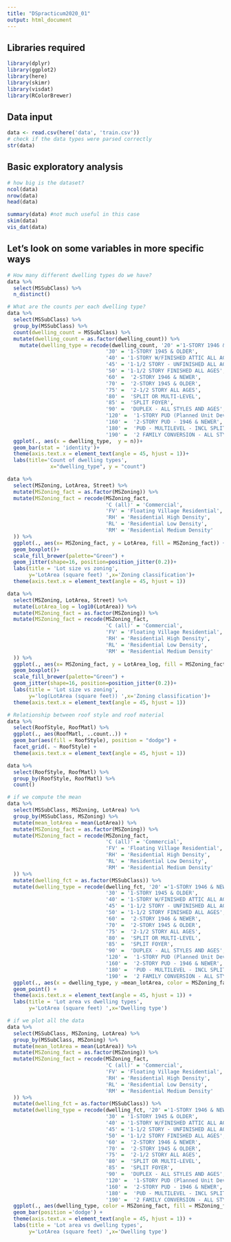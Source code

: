 ```yaml
---
title: "DSpracticum2020_01"
output: html_document
---
```


## Libraries required
```r
library(dplyr)
library(ggplot2)
library(here)
library(skimr)
library(visdat)
library(RColorBrewer)
```

## Data input
```r
data <- read.csv(here('data', 'train.csv'))
# check if the data types were parsed correctly
str(data)
```

## Basic exploratory analysis
```r
# how big is the dataset?
ncol(data)
nrow(data)
head(data)

summary(data) #not much useful in this case
skim(data)
vis_dat(data)
```

## Let's look on some variables in more specific ways
  
```r
# How many different dwelling types do we have?
data %>%
  select(MSSubClass) %>%
  n_distinct()
```

```r
# What are the counts per each dwelling type?
data %>%
  select(MSSubClass) %>%
  group_by(MSSubClass) %>%
  count(dwelling_count = MSSubClass) %>%
  mutate(dwelling_count = as.factor(dwelling_count)) %>%
    mutate(dwelling_type = recode(dwelling_count, '20' ='1-STORY 1946 & NEWER ALL STYLES',
                                '30' = '1-STORY 1945 & OLDER',
                                '40' = '1-STORY W/FINISHED ATTIC ALL AGES',
                                '45' = '1-1/2 STORY - UNFINISHED ALL AGES',
                                '50' = '1-1/2 STORY FINISHED ALL AGES',
                                '60' =  '2-STORY 1946 & NEWER',
                                '70' =  '2-STORY 1945 & OLDER',
                                '75' =  '2-1/2 STORY ALL AGES',
                                '80' =  'SPLIT OR MULTI-LEVEL',
                                '85' =  'SPLIT FOYER',
                                '90' =  'DUPLEX - ALL STYLES AND AGES',
                                '120' =  '1-STORY PUD (Planned Unit Development) - 1946 & NEWER',
                                '160' =  '2-STORY PUD - 1946 & NEWER',
                                '180' =  'PUD - MULTILEVEL - INCL SPLIT LEV/FOYER',
                                '190' =  '2 FAMILY CONVERSION - ALL STYLES AND AGES' )) %>%
  ggplot(., aes(x = dwelling_type,  y = n))+
  geom_bar(stat = 'identity')+
  theme(axis.text.x = element_text(angle = 45, hjust = 1))+
  labs(title='Count of dwelling types',
              x="dwelling_type", y = "count")
```

```r
data %>%
  select(MSZoning, LotArea, Street) %>%
  mutate(MSZoning_fact = as.factor(MSZoning)) %>%
  mutate(MSZoning_fact = recode(MSZoning_fact, 
                                'C (all)' = 'Commercial',
                                'FV' = 'Floating Village Residential',
                                'RH' = 'Residential High Density',
                                'RL' = 'Residential Low Density',
                                'RM' = 'Residential Medium Density'
  )) %>%
  ggplot(., aes(x= MSZoning_fact, y = LotArea, fill = MSZoning_fact)) + 
  geom_boxplot()+
  scale_fill_brewer(palette="Green") + 
  geom_jitter(shape=16, position=position_jitter(0.2))+
  labs(title = 'Lot size vs zoning',
       y='LotArea (square feet) ',x='Zoning classification')+
  theme(axis.text.x = element_text(angle = 45, hjust = 1))

data %>%
  select(MSZoning, LotArea, Street) %>%
  mutate(LotArea_log = log10(LotArea)) %>%
  mutate(MSZoning_fact = as.factor(MSZoning)) %>%
  mutate(MSZoning_fact = recode(MSZoning_fact, 
                                'C (all)' = 'Commercial',
                                'FV' = 'Floating Village Residential',
                                'RH' = 'Residential High Density',
                                'RL' = 'Residential Low Density',
                                'RM' = 'Residential Medium Density'
  )) %>%
  ggplot(., aes(x= MSZoning_fact, y = LotArea_log, fill = MSZoning_fact)) + 
  geom_boxplot()+
  scale_fill_brewer(palette="Green") + 
  geom_jitter(shape=16, position=position_jitter(0.2))+
  labs(title = 'Lot size vs zoning',
       y='log(LotArea (square feet)) ',x='Zoning classification')+
  theme(axis.text.x = element_text(angle = 45, hjust = 1))
```

```r
# Relationship between roof style and roof material
data %>%
  select(RoofStyle, RoofMatl) %>%
  ggplot(., aes(RoofMatl, ..count..)) + 
  geom_bar(aes(fill = RoofStyle), position = "dodge") +
  facet_grid(. ~ RoofStyle) + 
  theme(axis.text.x = element_text(angle = 45, hjust = 1))

data %>%
  select(RoofStyle, RoofMatl) %>%
  group_by(RoofStyle, RoofMatl) %>%
  count() 
```

```r
# if we compute the mean
data %>%
  select(MSSubClass, MSZoning, LotArea) %>%
  group_by(MSSubClass, MSZoning) %>%
  mutate(mean_lotArea = mean(LotArea)) %>%
  mutate(MSZoning_fact = as.factor(MSZoning)) %>%
  mutate(MSZoning_fact = recode(MSZoning_fact, 
                                'C (all)' = 'Commercial',
                                'FV' = 'Floating Village Residential',
                                'RH' = 'Residential High Density',
                                'RL' = 'Residential Low Density',
                                'RM' = 'Residential Medium Density'
  )) %>%
  mutate(dwelling_fct = as.factor(MSSubClass)) %>%
  mutate(dwelling_type = recode(dwelling_fct, '20' ='1-STORY 1946 & NEWER ALL STYLES',
                                '30' = '1-STORY 1945 & OLDER',
                                '40' = '1-STORY W/FINISHED ATTIC ALL AGES',
                                '45' = '1-1/2 STORY - UNFINISHED ALL AGES',
                                '50' = '1-1/2 STORY FINISHED ALL AGES',
                                '60' =  '2-STORY 1946 & NEWER',
                                '70' =  '2-STORY 1945 & OLDER',
                                '75' =  '2-1/2 STORY ALL AGES',
                                '80' =  'SPLIT OR MULTI-LEVEL',
                                '85' =  'SPLIT FOYER',
                                '90' =  'DUPLEX - ALL STYLES AND AGES',
                                '120' =  '1-STORY PUD (Planned Unit Development) - 1946 & NEWER',
                                '160' =  '2-STORY PUD - 1946 & NEWER',
                                '180' =  'PUD - MULTILEVEL - INCL SPLIT LEV/FOYER',
                                '190' =  '2 FAMILY CONVERSION - ALL STYLES AND AGES' )) %>%
  ggplot(., aes(x = dwelling_type, y =mean_lotArea, color = MSZoning_fact))+
  geom_point() +
  theme(axis.text.x = element_text(angle = 45, hjust = 1)) + 
  labs(title = 'Lot area vs dwelling types',
       y='LotArea (square feet) ',x='Dwelling type')

# if we plot all the data
data %>%
  select(MSSubClass, MSZoning, LotArea) %>%
  group_by(MSSubClass, MSZoning) %>%
  mutate(mean_lotArea = mean(LotArea)) %>%
  mutate(MSZoning_fact = as.factor(MSZoning)) %>%
  mutate(MSZoning_fact = recode(MSZoning_fact, 
                                'C (all)' = 'Commercial',
                                'FV' = 'Floating Village Residential',
                                'RH' = 'Residential High Density',
                                'RL' = 'Residential Low Density',
                                'RM' = 'Residential Medium Density'
  )) %>%
  mutate(dwelling_fct = as.factor(MSSubClass)) %>%
  mutate(dwelling_type = recode(dwelling_fct, '20' ='1-STORY 1946 & NEWER ALL STYLES',
                                '30' = '1-STORY 1945 & OLDER',
                                '40' = '1-STORY W/FINISHED ATTIC ALL AGES',
                                '45' = '1-1/2 STORY - UNFINISHED ALL AGES',
                                '50' = '1-1/2 STORY FINISHED ALL AGES',
                                '60' =  '2-STORY 1946 & NEWER',
                                '70' =  '2-STORY 1945 & OLDER',
                                '75' =  '2-1/2 STORY ALL AGES',
                                '80' =  'SPLIT OR MULTI-LEVEL',
                                '85' =  'SPLIT FOYER',
                                '90' =  'DUPLEX - ALL STYLES AND AGES',
                                '120' =  '1-STORY PUD (Planned Unit Development) - 1946 & NEWER',
                                '160' =  '2-STORY PUD - 1946 & NEWER',
                                '180' =  'PUD - MULTILEVEL - INCL SPLIT LEV/FOYER',
                                '190' =  '2 FAMILY CONVERSION - ALL STYLES AND AGES' )) %>%
  ggplot(., aes(dwelling_type, color = MSZoning_fact, fill = MSZoning_fact))+
  geom_bar(position ='dodge') +
  theme(axis.text.x = element_text(angle = 45, hjust = 1)) + 
  labs(title = 'Lot area vs dwelling types',
       y='LotArea (square feet) ',x='Dwelling type')

```
